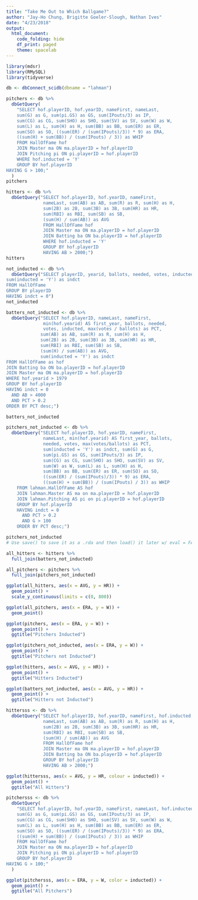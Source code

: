 ```yaml
---
title: "Take Me Out to Which Ballgame?"
author: "Jay-Ho Chung, Brigitte Goeler-Slough, Nathan Ives"
date: "4/23/2018"
output: 
  html_document:
    code_folding: hide
    df_print: paged
    theme: spacelab
---
```


```r
library(mdsr)
library(RMySQL)
library(tidyverse)
```

```r
db <- dbConnect_scidb(dbname = "lahman")
```

```r
pitchers <- db %>% 
  dbGetQuery(
    "SELECT hof.playerID, hof.yearID, nameFirst, nameLast, 
    sum(G) as G, sum(pi.GS) as GS, sum(IPouts/3) as IP, 
    sum(CG) as CG, sum(SHO) as SHO, sum(SV) as SV, sum(W) as W,
    sum(L) as L, sum(H) as H, sum(BB) as BB, sum(ER) as ER,
    sum(SO) as SO, ((sum(ER) / (sum(IPouts)/3)) * 9) as ERA, 
    ((sum(H) + sum(BB)) / (sum(IPouts) / 3)) as WHIP
    FROM HallOfFame hof
    JOIN Master ma ON ma.playerID = hof.playerID
    JOIN Pitching pi ON pi.playerID = hof.playerID
    WHERE hof.inducted = 'Y'
    GROUP BY hof.playerID
HAVING G > 100;"
  )
pitchers
```

```r
hitters <- db %>% 
  dbGetQuery("SELECT hof.playerID, hof.yearID, nameFirst,
              nameLast, sum(AB) as AB, sum(R) as R, sum(H) as H,
              sum(2B) as 2B, sum(3B) as 3B, sum(HR) as HR,
              sum(RBI) as RBI, sum(SB) as SB, 
              (sum(H) / sum(AB)) as AVG
              FROM HallOfFame hof
              JOIN Master ma ON ma.playerID = hof.playerID
              JOIN Batting ba ON ba.playerID = hof.playerID
              WHERE hof.inducted = 'Y'
              GROUP BY hof.playerID
              HAVING AB > 2000;")
hitters
```

```r
not_inducted <- db %>%
  dbGetQuery("SELECT playerID, yearid, ballots, needed, votes, inducted, 
sum(inducted = 'Y') as indct
FROM HallOfFame
GROUP BY playerID
HAVING indct = 0")
not_inducted
```

```r
batters_not_inducted <- db %>% 
  dbGetQuery("SELECT hof.playerID, nameLast, nameFirst, 
              min(hof.yearid) AS first_year, ballots, needed,
              votes, inducted, max(votes / ballots) as PCT,
             sum(AB) as AB, sum(R) as R, sum(H) as H,
             sum(2B) as 2B, sum(3B) as 3B, sum(HR) as HR,
             sum(RBI) as RBI, sum(SB) as SB, 
             (sum(H) / sum(AB)) as AVG,
             sum(inducted = 'Y') as indct
FROM HallOfFame as hof
JOIN Batting ba ON ba.playerID = hof.playerID
JOIN Master ma ON ma.playerID = hof.playerID
WHERE hof.yearid > 1979
GROUP BY hof.playerID
HAVING indct = 0
  AND AB > 4000
  AND PCT > 0.2
ORDER BY PCT desc;")

batters_not_inducted
```

```r
pitchers_not_inducted <- db %>%
  dbGetQuery("SELECT hof.playerID, hof.yearID, nameFirst,
              nameLast, min(hof.yearid) AS first_year, ballots,
              needed, votes, max(votes/ballots) as PCT, 
              sum(inducted = 'Y') as indct, sum(G) as G,
              sum(pi.GS) as GS, sum(IPouts/3) as IP,
              sum(CG) as CG, sum(SHO) as SHO, sum(SV) as SV,
              sum(W) as W, sum(L) as L, sum(H) as H, 
              sum(BB) as BB, sum(ER) as ER, sum(SO) as SO,
              ((sum(ER) / (sum(IPouts)/3)) * 9) as ERA,
              ((sum(H) + sum(BB)) / (sum(IPouts) / 3)) as WHIP 
    FROM lahman.HallOfFame AS hof
    JOIN lahman.Master AS ma on ma.playerID = hof.playerID
    JOIN lahman.Pitching AS pi on pi.playerID = hof.playerID
    GROUP BY hof.playerID
    HAVING indct = 0
      AND PCT > 0.2
      AND G > 100
    ORDER BY PCT desc;")

pitchers_not_inducted
# Use save() to save it as a .rda and then load() it later w/ eval = FALSE
```

```r
all_hitters <- hitters %>% 
  full_join(batters_not_inducted)

all_pitchers <- pitchers %>% 
  full_join(pitchers_not_inducted)
```

```r
ggplot(all_hitters, aes(x = AVG, y = HR)) +
  geom_point() +
  scale_y_continuous(limits = c(0, 800))
```

```r
ggplot(all_pitchers, aes(x = ERA, y = W)) +
  geom_point()
```

```r
ggplot(pitchers, aes(x = ERA, y = W)) + 
  geom_point() +
  ggtitle("Pitchers Inducted")

ggplot(pitchers_not_inducted, aes(x = ERA, y = W)) + 
  geom_point() +
  ggtitle("Pitchers not Inducted")
```

```r
ggplot(hitters, aes(x = AVG, y = HR)) +
  geom_point() +
  ggtitle("Hitters Inducted")

ggplot(batters_not_inducted, aes(x = AVG, y = HR)) +
  geom_point() +
  ggtitle("Hitters not Inducted")
```

```r
hittersss <- db %>% 
  dbGetQuery("SELECT hof.playerID, hof.yearID, nameFirst, hof.inducted,
              nameLast, sum(AB) as AB, sum(R) as R, sum(H) as H,
              sum(2B) as 2B, sum(3B) as 3B, sum(HR) as HR,
              sum(RBI) as RBI, sum(SB) as SB, 
              (sum(H) / sum(AB)) as AVG
              FROM HallOfFame hof
              JOIN Master ma ON ma.playerID = hof.playerID
              JOIN Batting ba ON ba.playerID = hof.playerID
              GROUP BY hof.playerID
              HAVING AB > 2000;")

ggplot(hittersss, aes(x = AVG, y = HR, colour = inducted)) +
  geom_point() +
  ggtitle("All Hitters")
```

```r
pitchersss <- db %>% 
  dbGetQuery(
    "SELECT hof.playerID, hof.yearID, nameFirst, nameLast, hof.inducted,
    sum(G) as G, sum(pi.GS) as GS, sum(IPouts/3) as IP, 
    sum(CG) as CG, sum(SHO) as SHO, sum(SV) as SV, sum(W) as W,
    sum(L) as L, sum(H) as H, sum(BB) as BB, sum(ER) as ER,
    sum(SO) as SO, ((sum(ER) / (sum(IPouts)/3)) * 9) as ERA, 
    ((sum(H) + sum(BB)) / (sum(IPouts) / 3)) as WHIP
    FROM HallOfFame hof
    JOIN Master ma ON ma.playerID = hof.playerID
    JOIN Pitching pi ON pi.playerID = hof.playerID
    GROUP BY hof.playerID
HAVING G > 100;"
  )

ggplot(pitchersss, aes(x = ERA, y = W, color = inducted)) + 
  geom_point() +
  ggtitle("All Pitchers")
```


